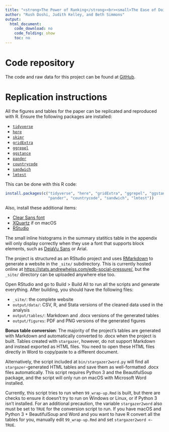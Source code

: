```yaml
---
title: "<strong>The Power of Ranking</strong><br><small>The Ease of Doing Business Indicator as a form of Social Pressure</small>"
author: "Rush Doshi, Judith Kelley, and Beth Simmons"
output:
  html_document:
    code_download: no
    code_folding: show
    toc: no
---
```


# Code repository

The code and raw data for this project can be found at [GitHub](https://github.com/andrewheiss/edb-social-pressure).

# Replication instructions

All the figures and tables for the paper can be replicated and reproduced with R. Ensure the following packages are installed:

- [`tidyverse`](http://tidyverse.tidyverse.org/)
- [`here`](https://cran.r-project.org/package=here)
- [`skimr`](https://cran.r-project.org/package=skimr)
- [`gridExtra`](https://cran.r-project.org/package=gridExtra)
- [`ggrepel`](https://cran.r-project.org/package=ggrepel)
- [`ggstance`](https://cran.r-project.org/package=ggstance)
- [`pander`](https://cran.r-project.org/package=pander)
- [`countrycode`](https://cran.r-project.org/package=countrycode)
- [`sandwich`](https://cran.r-project.org/package=sandwich)
- [`lmtest`](https://cran.r-project.org/package=lmtest)

This can be done with this R code:

```r
install.packages(c("tidyverse", "here", "gridExtra", "ggrepel", "ggstance", 
                   "pander", "countrycode", "sandwich", "lmtest"))
```

Also, install these additional items:

- [Clear Sans font](https://01.org/clear-sans)
- [XQuartz](https://www.xquartz.org/) if on macOS
- [RStudio](https://www.rstudio.com/products/rstudio/download/#download)

The small inline histograms in the summary statitics table in the appendix will only display correctly when they use a font that supports block elements, such as [DejaVu Sans](https://dejavu-fonts.github.io/) or Arial.

The project is structured as an RStudio project and uses [RMarkdown](http://rmarkdown.rstudio.com/rmarkdown_websites.html) to generate a website in the `_site/` subdirectory. This is currently hosted online at <https://stats.andrewheiss.com/edb-social-pressure/>, but the `_site/` directory can be uploaded anywhere else too. 

Open RStudio and go to Build > Build All to run all the scripts and generate everything. After building, you should have the following files:

- `_site/`: the complete website
- `output/data/`: CSV, R, and Stata versions of the cleaned data used in the analysis
- `output/tables/`: Markdown and .docx versions of the generated tables
- `output/figures`: PDF and PNG versions of the generated figures

**Bonus table conversion**: The majority of the project's tables are generated with Markdown and automatically converted to .docx when the project is built. Tables created with `stargazer`, however, do not support Markdown and instead exported as HTML files. You need to open these HTML files directly in Word to copy/paste to a different document.

Alternatively, the script included at `bin/stargazer2word.py` will find all `stargazer`-generated HTML tables and save them as well-formatted .docx files automatically. This script requires Python 3 and the BeautifulSoup package, and the script will only run on macOS with Microsoft Word installed. 

Currently, this script tries to run when `99_wrap-up.Rmd` is built, but there are checks to ensure it doesn't try to run on Windows or Linux, or if Python 3 isn't installed. For an additional precaution, the variable `stargazer2word` also must be set to `TRUE` for the conversion script to run. If you have macOS and Python 3 + BeautifulSoup and Word and you want to have R convert all the tables for you, manually edit `99_wrap-up.Rmd` and set `stargazer2word <- TRUE`.  
